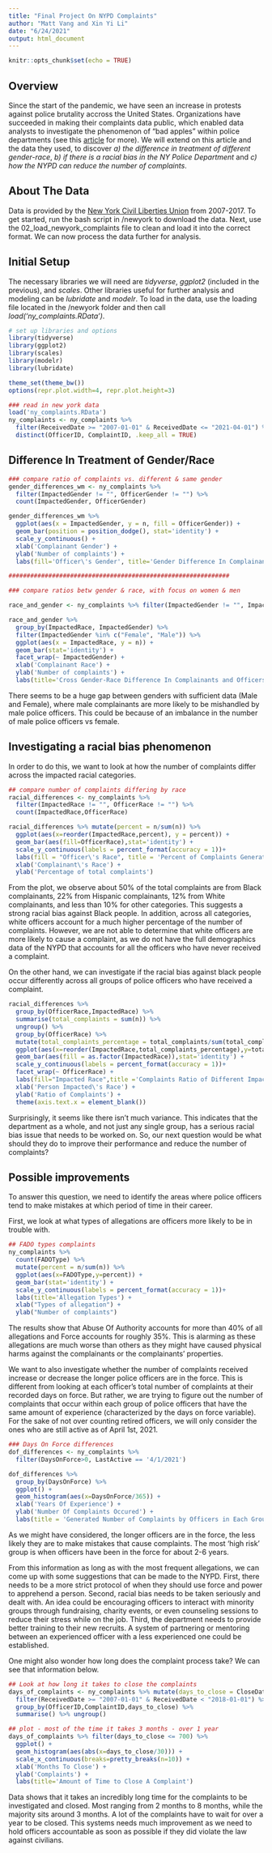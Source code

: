 ---
title: "Final Project On NYPD Complaints"
author: "Matt Vang and Xin Yi Li"
date: "6/24/2021"
output: html_document
---

```{r setup, include=FALSE}
knitr::opts_chunk$set(echo = TRUE)
```
## Overview
Since the start of the pandemic, we have seen an increase in protests against police brutality accross the United States. Organizations have succeeded in making their complaints data public, which enabled data analysts to investigate the phenomenon of "bad apples" within police departments (see this [article](https://github.com/msr-ds3/coursework/blob/master/week4/ft_police_complaints.pdf) for more). 
We will extend on this article and the data they used, to discover *a) the difference in treatment of different gender-race*, *b) if there is a racial bias in the NY Police Department* and *c) how the NYPD can reduce the number of complaints*.

## About The Data
Data is provided by the [New York Civil Liberties Union](https://github.com/new-york-civil-liberties-union/NYPD-Misconduct-Complaint-Database-Updated) from 2007-2017. To get started, run the bash script in /newyork to download the data. Next, use the 02_load_newyork_complaints file to clean and load it into the correct format. We can now process the data further for analysis.

## Initial Setup

The necessary libraries we will need are *tidyverse*, *ggplot2* (included in the previous), and *scales*. Other libraries useful for further analysis and modeling can be *lubridate* and *modelr*. To load in the data, use the loading file located in the /newyork folder and then call *load('ny_complaints.RData')*.

```{r settingup, include=FALSE}
# set up libraries and options
library(tidyverse)
library(ggplot2)
library(scales)
library(modelr)
library(lubridate)

theme_set(theme_bw())
options(repr.plot.width=4, repr.plot.height=3)

### read in new york data
load('ny_complaints.RData')
ny_complaints <- ny_complaints %>%
  filter(ReceivedDate >= "2007-01-01" & ReceivedDate <= "2021-04-01") %>%
  distinct(OfficerID, ComplaintID, .keep_all = TRUE)
```

## Difference In Treatment of Gender/Race

```{r gender-race, fig.align='center'}

### compare ratio of complaints vs. different & same gender
gender_differences_wm <- ny_complaints %>%
  filter(ImpactedGender != "", OfficerGender != "") %>%
  count(ImpactedGender, OfficerGender)

gender_differences_wm %>%
  ggplot(aes(x = ImpactedGender, y = n, fill = OfficerGender)) +
  geom_bar(position = position_dodge(), stat='identity') +
  scale_y_continuous() +
  xlab('Complainant Gender') +
  ylab('Number of complaints') +
  labs(fill='Officer\'s Gender', title='Gender Difference In Complainants and Officers')

#############################################################

### compare ratios betw gender & race, with focus on women & men

race_and_gender <- ny_complaints %>% filter(ImpactedGender != "", ImpactedRace != "") %>% count(ImpactedGender, ImpactedRace)

race_and_gender %>%
  group_by(ImpactedRace, ImpactedGender) %>%
  filter(ImpactedGender %in% c("Female", "Male")) %>%
  ggplot(aes(x = ImpactedRace, y = n)) +
  geom_bar(stat='identity') +
  facet_wrap(~ ImpactedGender) +
  xlab('Complainant Race') +
  ylab('Number of complaints') +
  labs(title='Cross Gender-Race Difference In Complainants and Officers')
```

There seems to be a huge gap between genders with sufficient data (Male and Female), where male complainants are more likely to be mishandled by male police officers. This could be because of an imbalance in the number of male police officers vs female.

## Investigating a racial bias phenomenon
In order to do this, we want to look at how the number of complaints differ across the impacted racial categories.

```{r racial bias, fig.align='center'}
## compare number of complaints differing by race
racial_differences <- ny_complaints %>%
  filter(ImpactedRace != "", OfficerRace != "") %>%
  count(ImpactedRace,OfficerRace)

racial_differences %>% mutate(percent = n/sum(n)) %>%
  ggplot(aes(x=reorder(ImpactedRace,percent), y = percent)) +
  geom_bar(aes(fill=OfficerRace),stat='identity') +
  scale_y_continuous(labels = percent_format(accuracy = 1))+
  labs(fill = "Officer\'s Race", title = 'Percent of Complaints Generated by Each Racial Group of Complainants')+
  xlab('Complainant\'s Race') +
  ylab('Percentage of total complaints') 

```

From the plot, we observe about 50% of the total complaints are from Black complainants, 22% from Hispanic complainants, 12% from White complainants, and less than 10% for other categories. This suggests a strong racial bias against Black people. In addition, across all categories, white officers account for a much higher percentage of the number of complaints. However, we are not able to determine that white officers are more likely to cause a complaint, as we do not have the full demographics data of the NYPD that accounts for all the officers who have never received a complaint.

On the other hand, we can investigate if the racial bias against black people occur differently across all groups of police officers who have received a complaint.

```{r racial bias accross police, fig.align='center'}
racial_differences %>%
  group_by(OfficerRace,ImpactedRace) %>%
  summarise(total_complaints = sum(n)) %>%
  ungroup() %>%
  group_by(OfficerRace) %>%
  mutate(total_complaints_percentage = total_complaints/sum(total_complaints)) %>%
  ggplot(aes(x=reorder(ImpactedRace,total_complaints_percentage),y=total_complaints_percentage)) +
  geom_bar(aes(fill = as.factor(ImpactedRace)),stat='identity') +
  scale_y_continuous(labels = percent_format(accuracy = 1))+
  facet_wrap(~ OfficerRace) +
  labs(fill="Impacted Race",title ='Complaints Ratio of Different Impacted Race Separated by The Officers\' Race' ) +
  xlab('Person Impacted\'s Race') +
  ylab('Ratio of Complaints') +
  theme(axis.text.x = element_blank())
```

Surprisingly, it seems like there isn't much variance. This indicates that the department as a whole, and not just any single group, has a serious racial bias issue that needs to be worked on. So, our next question would be what should they do to improve their performance and reduce the number of complaints?

## Possible improvements
To answer this question, we need to identify the areas where police officers tend to make mistakes at which period of time in their career.

First, we look at what types of allegations are officers more likely to be in trouble with.

```{r FADOtypes, fig.align='center'}
## FADO types complaints
ny_complaints %>% 
  count(FADOType) %>%
  mutate(percent = n/sum(n)) %>%
  ggplot(aes(x=FADOType,y=percent)) +
  geom_bar(stat='identity') +
  scale_y_continuous(labels = percent_format(accuracy = 1))+
  labs(title='Allegation Types') +
  xlab("Types of allegation") +
  ylab("Number of complaints")

```


The results show that Abuse Of Authority accounts for more than 40% of all allegations and Force accounts for roughly 35%. This is alarming as these allegations are much worse than others as they might have caused physical harms against the complainants or the complainants' properties.

We want to also investigate whether the number of complaints received increase or decrease the longer police officers are in the force. This is different from looking at each officer's total number of complaints at their recorded days on force. But rather, we are trying to figure out the number of complaints that occur within each group of police officers that have the same amount of experience (characterized by the days on force variable). For the sake of not over counting retired officers, we will only consider the ones who are still active as of April 1st, 2021.

```{r daysonforce, fig.align='center'}
### Days On Force differences
dof_differences <- ny_complaints %>%
  filter(DaysOnForce>0, LastActive == '4/1/2021')

dof_differences %>%
  group_by(DaysOnForce) %>%
  ggplot() +
  geom_histogram(aes(x=DaysOnForce/365)) +
  xlab('Years Of Experience') +
  ylab('Number Of Complaints Occured') +
  labs(title = 'Generated Number of Complaints by Officers in Each Group of Equivalent Experience')

```

As we might have considered, the longer officers are in the force, the less likely they are to make mistakes that cause complaints. The most 'high risk' group is when officers have been in the force for about 2-6 years.

From this information as long as with the most frequent allegations, we can come up with some suggestions that can be made to the NYPD. First, there needs to be a more strict protocol of when they should use force and power to apprehend a person. Second, racial bias needs to be taken seriously and dealt with. An idea could be encouraging officers to interact with minority groups through fundraising, charity events, or even counseling sessions to reduce their stress while on the job. Third, the department needs to provide better training to their new recruits. A system of partnering or mentoring between an experienced officer with a less experienced one could be established.

One might also wonder how long does the complaint process take? We can see that information below.

```{r closingcomplaints, fig.align='center'}
## Look at how long it takes to close the complaints
days_of_complaints <- ny_complaints %>% mutate(days_to_close = CloseDate-ReceivedDate) %>% 
  filter(ReceivedDate >= "2007-01-01" & ReceivedDate < "2018-01-01") %>%
  group_by(OfficerID,ComplaintID,days_to_close) %>%
  summarise() %>% ungroup()

## plot - most of the time it takes 3 months - over 1 year
days_of_complaints %>% filter(days_to_close <= 700) %>%
  ggplot() +
  geom_histogram(aes(abs(x=days_to_close/30))) +
  scale_x_continuous(breaks=pretty_breaks(n=10)) +
  xlab('Months To Close') +
  ylab('Complaints') +
  labs(title='Amount of Time to Close A Complaint')
```

Data shows that it takes an incredibly long time for the complaints to be investigated and closed. Most ranging from 2 months to 8 months, while the majority sits around 3 months. A lot of the complaints have to wait for over a year to be closed. This systems needs much improvement as we need to hold officers accountable as soon as possible if they did violate the law against civilians. 

